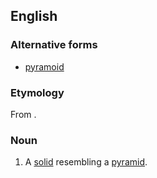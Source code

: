 ==English==

===Alternative forms===
* [[pyramoid]]

===Etymology===
From {{suffix|pyramid|oid|lang=en}}.

===Noun===
{{en-noun}}

# {{context|geometry|lang=en}} A [[solid]] resembling a [[pyramid]].
#: {{rfquotek|Barlow}}
